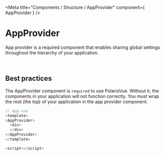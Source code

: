 
<Meta
  title="Components / Structure / AppProvider"
  component={ AppProvider }
/>

# AppProvider

App provider is a required component that enables sharing global settings throughout the hierarchy of your application.

<br/>

## Best practices
The AppProvider component is `required` to use PolarisVue. Without it, the components in your application will not function correctly. You must wrap the root (the top) of your application in the app provider component.

```javascript
// App.vue
<template>
<AppProvider>
  <div>
  </div>
</AppProvider>
</template>

<script></script>
```
